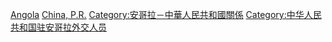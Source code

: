 [[Category:中华人民共和国驻外大使|Angola]]
[[Category:駐安哥拉大使|China, P.R.]]
[[Category:安哥拉－中華人民共和國關係|Category:安哥拉－中華人民共和國關係]]
[[Category:中华人民共和国驻安哥拉外交人员|Category:中华人民共和国驻安哥拉外交人员]]